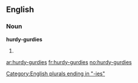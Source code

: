 ==English==

===Noun===
'''hurdy-gurdies'''

# {{plural of|[[hurdy-gurdy]]}}

[[Category:English plurals ending in "-ies"]]

[[ar:hurdy-gurdies]]
[[fr:hurdy-gurdies]]
[[no:hurdy-gurdies]]
